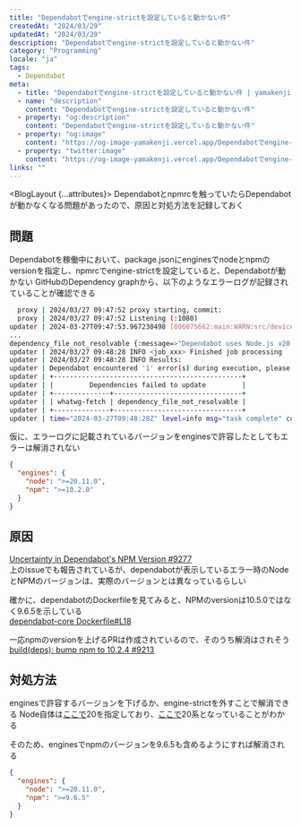```yaml
---
title: "Dependabotでengine-strictを設定していると動かない件"
createdAt: "2024/03/29"
updatedAt: "2024/03/29"
description: "Dependabotでengine-strictを設定していると動かない件"
category: "Programming"
locale: "ja"
tags:
  - Dependabot
meta:
  - title: "Dependabotでengine-strictを設定していると動かない件 | yamakenji blog"
  - name: "description"
    content: "Dependabotでengine-strictを設定していると動かない件"
  - property: "og:description" 
    content: "Dependabotでengine-strictを設定していると動かない件"
  - property: "og:image"
    content: "https://og-image-yamakenji.vercel.app/Dependabotでengine-strictを設定していると動かない件.png"
  - property: "twitter:image"
    content: "https://og-image-yamakenji.vercel.app/Dependabotでengine-strictを設定していると動かない件.png"
links: ""
---
```



<BlogLayout {...attributes}>
Dependabotとnpmrcを触っていたらDependabotが動かなくなる問題があったので、原因と対処方法を記録しておく

## 問題
Dependabotを稼働中において、package.jsonにenginesでnodeとnpmのversionを指定し、npmrcでengine-strictを設定していると、Dependabotが動かない
GitHubのDependency graphから、以下のようなエラーログが記録されていることが確認できる

```bash
  proxy | 2024/03/27 09:47:52 proxy starting, commit: 
  proxy | 2024/03/27 09:47:52 Listening (:1080)
updater | 2024-03-27T09:47:53.967230498 [806075662:main:WARN:src/devices/src/legacy/serial.rs:222] Detached the serial input due to peer close/error.
...
dependency_file_not_resolvable {:message=>"Dependabot uses Node.js v20.12.0\n and NPM 10.5.0\n. Due to the engine-strict setting, the update will not succeed."}
updater | 2024/03/27 09:48:28 INFO <job_xxx> Finished job processing
updater | 2024/03/27 09:48:28 INFO Results:
updater | Dependabot encountered '1' error(s) during execution, please check the logs for more details.
updater | +-----------------------------------------------+
updater | |         Dependencies failed to update         |
updater | +--------------+--------------------------------+
updater | | whatwg-fetch | dependency_file_not_resolvable |
updater | +--------------+--------------------------------+
updater | time="2024-03-27T09:48:28Z" level=info msg="task complete" container_id=job-xxx-updater exit_code=0 job_id=xxx step=updater
```

仮に、エラーログに記載されているバージョンをenginesで許容したとしてもエラーは解消されない

```json
{
  "engines": {
    "node": ">=20.11.0",
    "npm": ">=10.2.0"
  }
}
```

## 原因
[Uncertainty in Dependabot's NPM Version #9277](https://github.com/dependabot/dependabot-core/issues/9277)  
上のissueでも報告されているが、dependabotが表示しているエラー時のNodeとNPMのバージョンは、実際のバージョンとは異なっているらしい

確かに、dependabotのDockerfileを見てみると、NPMのversionは10.5.0ではなく9.6.5を示している  
[dependabot-core Dockerfile#L18](https://github.com/dependabot/dependabot-core/blob/main/npm_and_yarn/Dockerfile#L18)

一応npmのversionを上げるPRは作成されているので、そのうち解消はされそう  
[build(deps): bump npm to 10.2.4 #9213](https://github.com/dependabot/dependabot-core/pull/9213)

## 対処方法
enginesで許容するバージョンを下げるか、engine-strictを外すことで解消できる
Node自体は[ここで](https://github.com/dependabot/dependabot-core/blob/main/npm_and_yarn/Dockerfile#L13)20を指定しており、[ここで](https://github.com/dependabot/dependabot-core/blob/main/npm_and_yarn/Dockerfile#L23)20系となっていることがわかる

そのため、enginesでnpmのバージョンを9.6.5も含めるようにすれば解消される
```json
{
  "engines": {
    "node": ">=20.11.0",
    "npm": ">=9.6.5"
  }
}
```

</BlogLayout>

